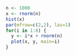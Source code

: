 ```r
n <- 1000
x <- rnorm(n)
hist(x)
par(mfrow=c(2,2), las=1)
for(i in 1:8) {
  y <- i*x + rnorm(n)
  plot(x, y, main=i)
}

```
